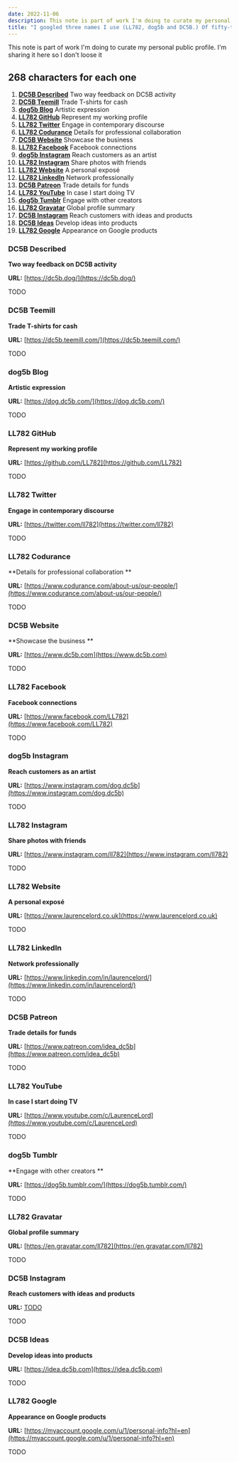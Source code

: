 ```yaml
---
date: 2022-11-06
description: This note is part of work I'm doing to curate my personal public profile. I'm sharing it here so I don't loose it.
title: "I googled three names I use (LL782, dog5b and DC5B.) Of fifty-three accounts, I'm fine with sixteen, will close five, ignore three and update the other twenty-nine. My next task is describing the nineteen that I'm updating as a priority. #noteToSelf #profileAdmin #biz "
---
```


<aside>
  This note is part of work I'm doing to curate my personal public profile. I'm
  sharing it here so I don't loose it
</aside>

## 268 characters for each one

1. **[DC5B Described](#dc5b-described)** Two way feedback on DC5B activity
1. **[DC5B Teemill](#dc5b-teemill)** Trade T-shirts for cash
1. **[dog5b Blog](#dog5b-blog)** Artistic expression
1. **[LL782 GitHub](#ll782-github)** Represent my working profile
1. **[LL782 Twitter](#ll782-twitter)** Engage in contemporary discourse
1. **[LL782 Codurance](#ll782-codurance)** Details for professional collaboration
1. **[DC5B Website](#dc5b-website)** Showcase the business
1. **[LL782 Facebook](#ll782-facebook)** Facebook connections
1. **[dog5b Instagram](#dog5b-instagram)** Reach customers as an artist
1. **[LL782 Instagram](#ll782-instagram)** Share photos with friends
1. **[LL782 Website](#ll782-website)** A personal exposé
1. **[LL782 LinkedIn](#ll782-linkedin)** Network professionally
1. **[DC5B Patreon](#dc5b-patreon)** Trade details for funds
1. **[LL782 YouTube](#ll782-youtube)** In case I start doing TV
1. **[dog5b Tumblr](#dog5b-tumblr)** Engage with other creators
1. **[LL782 Gravatar](#ll782-gravatar)** Global profile summary
1. **[DC5B Instagram](#dc5b-instagram)** Reach customers with ideas and products
1. **[DC5B Ideas](#dc5b-ideas)** Develop ideas into products
1. **[LL782 Google](#ll782-google)** Appearance on Google products

### DC5B Described

**Two way feedback on DC5B activity**

**URL:** [https://dc5b.dog/](https://dc5b.dog/)

TODO

### DC5B Teemill

**Trade T-shirts for cash**

**URL:** [https://dc5b.teemill.com/](https://dc5b.teemill.com/)

TODO

### dog5b Blog

**Artistic expression**

**URL:** [https://dog.dc5b.com/](https://dog.dc5b.com/)

TODO

### LL782 GitHub

**Represent my working profile**

**URL:** [https://github.com/LL782](https://github.com/LL782)

TODO

### LL782 Twitter

**Engage in contemporary discourse**

**URL:** [https://twitter.com/ll782](https://twitter.com/ll782)

TODO

### LL782 Codurance

**Details for professional collaboration **

**URL:** [https://www.codurance.com/about-us/our-people/](https://www.codurance.com/about-us/our-people/)

TODO

### DC5B Website

**Showcase the business **

**URL:** [https://www.dc5b.com](https://www.dc5b.com)

TODO

### LL782 Facebook

**Facebook connections**

**URL:** [https://www.facebook.com/LL782](https://www.facebook.com/LL782)

TODO

### dog5b Instagram

**Reach customers as an artist**

**URL:** [https://www.instagram.com/dog.dc5b](https://www.instagram.com/dog.dc5b)

TODO

### LL782 Instagram

**Share photos with friends**

**URL:** [https://www.instagram.com/ll782](https://www.instagram.com/ll782)

TODO

### LL782 Website

**A personal exposé**

**URL:** [https://www.laurencelord.co.uk](https://www.laurencelord.co.uk)

TODO

### LL782 LinkedIn

**Network professionally**

**URL:** [https://www.linkedin.com/in/laurencelord/](https://www.linkedin.com/in/laurencelord/)

TODO

### DC5B Patreon

**Trade details for funds**

**URL:** [https://www.patreon.com/idea_dc5b](https://www.patreon.com/idea_dc5b)

TODO

### LL782 YouTube

**In case I start doing TV**

**URL:** [https://www.youtube.com/c/LaurenceLord](https://www.youtube.com/c/LaurenceLord)

TODO

### dog5b Tumblr

**Engage with other creators **

**URL:** [https://dog5b.tumblr.com/](https://dog5b.tumblr.com/)

TODO

### LL782 Gravatar

**Global profile summary**

**URL:** [https://en.gravatar.com/ll782](https://en.gravatar.com/ll782)

TODO

### DC5B Instagram

**Reach customers with ideas and products**

**URL:** [TODO](TODO)

TODO

### DC5B Ideas

**Develop ideas into products**

**URL:** [https://idea.dc5b.com](https://idea.dc5b.com)

TODO

### LL782 Google

**Appearance on Google products**

**URL:** [https://myaccount.google.com/u/1/personal-info?hl=en](https://myaccount.google.com/u/1/personal-info?hl=en)

TODO
